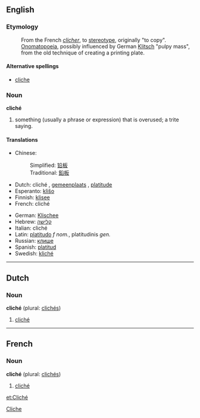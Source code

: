 ==English==
{{wikipedia}}
===Etymology===
:From the French ''[[clicher]]'', to [[stereotype]], originally "to copy". [[Onomatopoeia]], possibly influenced by German [[Klitsch]] "pulpy mass", from the old technique of creating a printing plate.

====Alternative spellings====
*[[cliche]]

===Noun===
'''cliché'''
#something (usually a phrase or expression) that is overused; a trite saying.

====Translations====
{{top}}
*Chinese: 
*:Simplified: [[铅板]]
*:Traditional: [[鉛板]]
*Dutch: cliché {{n}}, [[gemeenplaats]] {{f}}, [[platitude]] {{f}}
*Esperanto: [[kliŝo]]
*Finnish: [[klisee]]
*French: cliché {{m}}
{{mid}}
*German: [[Klischee]] {{n}}
*Hebrew: [[קלישה]]
*Italian: cliché {{m}}
*Latin: [[platitudo]] ''f nom.'', platitudinis ''gen.''
*Russian: [[клише]]
*Spanish: [[platitud]]
*Swedish: [[kliché]] {{c}}
{{bottom}}

----

==Dutch==
===Noun===
'''cliché''' {{n}} (plural: [[clichés]])

# [[cliché#English|cliché]]

----

==French==
===Noun===
'''cliché''' {{m}} (plural: [[clichés]])
# [[cliché#English|cliché]]

[[Category:English words spelled with diacritics or ligatures|Cliche]]

[[et:Cliché]]